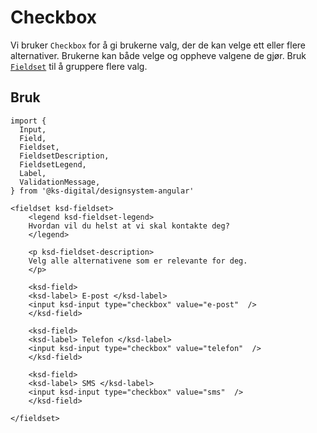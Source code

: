 

<Meta of={CheckboxStories} />

# Checkbox

Vi bruker `Checkbox` for å gi brukerne valg, der de kan velge ett eller flere alternativer. Brukerne kan både velge og oppheve valgene de gjør. Bruk [`Fieldset`](#fieldset) til å gruppere flere valg.

<Primary />

## Bruk

```tsx
import {
  Input,
  Field,
  Fieldset,
  FieldsetDescription,
  FieldsetLegend,
  Label,
  ValidationMessage,
} from '@ks-digital/designsystem-angular'

<fieldset ksd-fieldset>
    <legend ksd-fieldset-legend>
    Hvordan vil du helst at vi skal kontakte deg?
    </legend>

    <p ksd-fieldset-description>
    Velg alle alternativene som er relevante for deg.
    </p>

    <ksd-field>
    <ksd-label> E-post </ksd-label>
    <input ksd-input type="checkbox" value="e-post"  />
    </ksd-field>

    <ksd-field>
    <ksd-label> Telefon </ksd-label>
    <input ksd-input type="checkbox" value="telefon"  />
    </ksd-field>

    <ksd-field>
    <ksd-label> SMS </ksd-label>
    <input ksd-input type="checkbox" value="sms"  />
    </ksd-field>

</fieldset>
```
